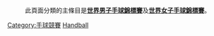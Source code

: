 :此頁面分類的主條目是'''[[世界男子手球錦標賽|世界男子手球錦標賽]]'''及'''[[世界女子手球錦標賽|世界女子手球錦標賽]]'''。

[[Category:手球競賽|Category:手球競賽]]
[[Category:世界錦標賽|Handball]]